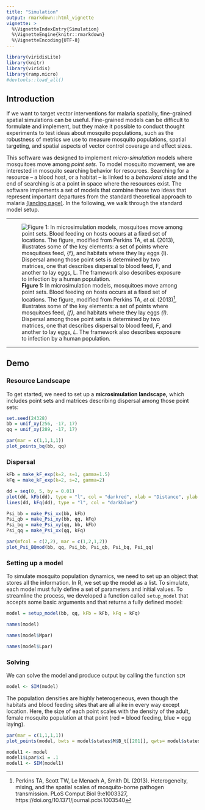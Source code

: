 ```yaml
---
title: "Simulation"
output: rmarkdown::html_vignette
vignette: >
  %\VignetteIndexEntry{Simulation}
  %\VignetteEngine{knitr::rmarkdown}
  %\VignetteEncoding{UTF-8}
---
```


```r
library(viridisLite)
library(knitr)
library(viridis)
library(ramp.micro)
#devtools::load_all()
```

## Introduction

If we want to target vector interventions for malaria spatially, fine-grained spatial simulations can be useful. Fine-grained models can be difficult to formulate and implement, but they make it possible to conduct thought experiments to test ideas about mosquito populations, such as the robustness of metrics we use to measure mosquito populations, spatial targeting, and spatial aspects of vector control coverage and effect sizes. 

This software was designed to implement *micro-simulation* models where mosquitoes move among *point sets.* To model mosquito movement, we are interested in mosquito searching behavior for resources. Searching for a resource -- a blood host, or a habitat -- is linked to a *behavioral state* and the end of searching is at a point in space where the resources exist. The software implements a set of models that combine these two ideas that represent important departures from the standard theoretical approach to malaria [(landing page)](https://dd-harp.github.io/motrap.micro/index.html). In the following, we walk through the standard model setup. 

***

![**Figure 1:** In microsimulation models, mosquitoes move among point sets. Blood feeding on hosts occurs at a fixed set of locations. The figure, modified from Perkins TA, *et al.* (2013)^[Perkins TA, Scott TW, Le Menach A, Smith DL (2013). Heterogeneity, mixing, and the spatial scales of mosquito-borne pathogen transmission. PLoS Comput Biol 9:e1003327, https://doi.org/10.1371/journal.pcbi.1003540], illustrates some of the key elements: a set of points where mosquitoes feed, *{f},*  and habitats where they lay eggs *{l)*. Dispersal among those point sets is determined by two matrices, one that describes dispersal to blood feed, $F$, and another to lay eggs, $L$. The framework also describes exposure to infection by a human population.](DynamicsOnPoints.png)

***

## Demo

### Resource Landscape 

To get started, we need to set up a **microsimulation landscape,** which includes point sets and matrices describing dispersal among those point sets:

```r
set.seed(24328)
bb = unif_xy(256, -17, 17) 
qq = unif_xy(289, -17, 17) 
```

```r
par(mar = c(1,1,1,1))
plot_points_bq(bb, qq)
```

### Dispersal 

```r
kFb = make_kF_exp(k=2, s=1, gamma=1.5)
kFq = make_kF_exp(k=2, s=2, gamma=2)
```

```r
dd = seq(0, 5, by = 0.01)
plot(dd, kFb(dd), type = "l", col = "darkred", xlab = "Distance", ylab = "Weight")
lines(dd, kFq(dd), type = "l", col = "darkblue")
```

```r
Psi_bb = make_Psi_xx(bb, kFb)
Psi_qb = make_Psi_xy(bb, qq, kFq)
Psi_bq = make_Psi_xy(qq, bb, kFb)
Psi_qq = make_Psi_xx(qq, kFq)
```


```r
par(mfcol = c(2,2), mar = c(1,2,1,2))
plot_Psi_BQmod(bb, qq, Psi_bb, Psi_qb, Psi_bq, Psi_qq)
```


### Setting up a model  

To simulate mosquito population dynamics, we need to set up an object that stores all the information. In R, we set up the model as a list. To simulate, each model must fully define a set of parameters and initial values.  To streamline the process, we developed a function called `setup_model` that accepts some basic arguments and that returns a fully defined model:



```r
model = setup_model(bb, qq, kFb = kFb, kFq = kFq)
```

```r
names(model)
```

```r
names(model$Mpar)
```

```r
names(model$Lpar)
```

### Solving

We can solve the model and produce output by calling the function `SIM`

```r
model <- SIM(model)
```


The population densities are highly heterogeneous, even though the habitats and blood feeding sites that are all alike in every way except location. Here, the size of each point scales with the density of the adult, female mosquito population at that point (red = blood feeding, blue = egg laying). 

```r
par(mar = c(1,1,1,1))
plot_points(model, bwts = model$states$M$B_t[[201]], qwts= model$states$M$B_t[[201]], max_pt_sz=2)
```

```r
model1 <- model
model1$Lpar$xi = .1 
model1 <- SIM(model1)
```
